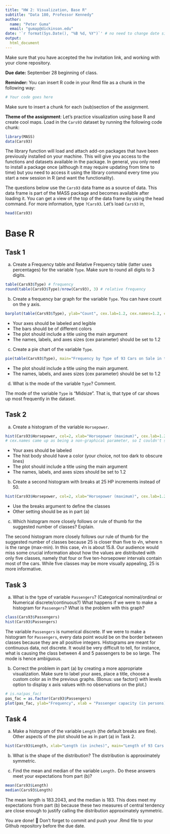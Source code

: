 ```yaml
---
title: "HW 2: Visualization, Base R"
subtitle: "Data 180, Professor Kennedy"
author: 
  name: "Peter Guma"
  email: "gumap@dickinson.edu"
date: '`r format(Sys.Date(), "%B %d, %Y")`' # no need to change date since this line grabs today's date
output: 
  html_document
---
```


Make sure that you have accepted the hw invitation link, and working with your clone repository.

**Due date:** September 28 beginning of class.

**Reminder:** You can insert R code in your Rmd file as a chunk in the following way:
```r
# Your code goes here
```
Make sure to insert a chunk for each (sub)section of the assignment.

**Theme of the assignment**: Let's practice visualization using base R and create cool maps. Load in the `Cars93` dataset by running the following code chunk:

```r
library(MASS)
data(Cars93)
```

The library function will load and attach add-on packages that have been previously installed on your machine. This will give you access to the functions and datasets available in the package. In general, you only need to install a package once (although it may require updating from time to time) but you need to access it using the library command every time you start a new session in R (and want the functionality). 

The questions below use the `Cars93` data frame as a source of data. This data frame is part of the MASS package and becomes available after loading it. You can get a view of the top of the data frame by using the head command. For more information, type `?Cars93`. Let's load `Cars93` in,
```r
head(Cars93)
```

# Base R
## Task 1
a) Create a Frequency table and Relative Frequency table (latter uses percentages) for the variable `Type`. Make sure to round all digits to 3 digits.
```r
table(Cars93$Type) # frequency
round(table(Cars93$Type)/nrow(Cars93), 3) # relative frequency
```
b) Create a frequency bar graph for the variable `Type`. You can have count on the y axis.
```r
barplot(table(Cars93$Type), ylab="Count", cex.lab=1.2, cex.names=1.2, cex.axis=1.2, col=c(2,3,4,5,6,7), xlab = "Type of Car", main="Frequency by Type of 93 Cars on Sale in the USA in 1993", space=1.8)
```

*	Your axes should be labeled and legible
*	The bars should be of different colors
*	The plot should include a title using the main argument
*	The names, labels, and axes sizes (cex parameter) should be set to 1.2

c) Create a pie chart of the variable `Type`.
```r
pie(table(Cars93$Type), main="Frequency by Type of 93 Cars on Sale in the USA in 1993", cex=1.2)
```

* The plot should include a title using the main argument.
*	The names, labels, and axes sizes (cex parameter) should be set to 1.2

d) What is the mode of the variable `Type`? Comment.

The mode of the variable `Type` is "Midsize". That is, that type of car shows up most frequently in the dataset.

## Task 2 
a) Create a histogram of the variable `Horsepower`.
```r
hist(Cars93$Horsepower, col=2, xlab="Horsepower (maximum)", cex.lab=1.2, cex.axis=1.2, main="Frequency by Horsepower of 93 Cars on Sale in the USA in 1993")
# cex.names came up as being a non-graphical parameter, so I couldn't specify it
```

*	Your axes should be labeled
*	The hist body should have a color (your choice, not too dark to obscure lines) 
*	The plot should include a title using the main argument
*	The names, labels, and axes sizes should be set to 1.2

b) Create a second histogram with breaks at 25 HP increments instead of 50.
```r
hist(Cars93$Horsepower, col=2, xlab="Horsepower (maximum)", cex.lab=1.2, cex.axis=1.2, main="Frequency by Horsepower of 93 Cars on Sale in the USA in 1993", breaks=25)
```

* Use the breaks argument to define the classes
* Other setting should be as in part (a)

c) Which histogram more closely follows or rule of thumb for the suggested number of classes? Explain.

The second histogram more closely follows our rule of thumb for the suggested number of classes because 25 is closer than five to √n, where n is the range (max-min). In this case, √n is about 15.8. Our audience would miss some crucial information about how the values are distributed with only five classes, namely that four or five ten-horsepower intervals contain most of the cars. While five classes may be more visually appealing, 25 is more informative.

## Task 3 
a) What is the type of variable `Passengers`? (Categorical nominal/ordinal or Numerical discrete/continuous?) What happens if we were to make a histogram for `Passengers`? What is the problem with this graph?
```r
class(Cars93$Passengers)
hist(Cars93$Passengers)
```
The variable `Passengers` is numerical discrete. If we were to make a histogram for `Passengers`, every data point would be on the border between classes because they are all positive integers. Histograms are meant for continuous data, not discrete. It would be very difficult to tell, for instance, what is causing the class between 4 and 5 passengers to be so large. The mode is hence ambiguous.

b) Correct the problem in part (a) by creating a more appropriate visualization. Make sure to label your axes, place a title, choose a custom color as in the previous graphs. (Bonus: use factor() with levels option to display x axis values with no observations on the plot.)
```r
# is.na(pas_fac)
pas_fac = as.factor(Cars93$Passengers)
plot(pas_fac, ylab="Frequency", xlab = "Passenger capacity (in persons)", main="Passenger Capacity of 93 Cars on Sale in the USA in 1993", col=15)
```

## Task 4 
a) Make a histogram of the variable `Length` (the default breaks are fine). Other aspects of the plot should be as in part (a) in Task 2.
```r
hist(Cars93$Length, xlab="Length (in inches)", main="Length of 93 Cars on Sale in the USA in 1993", cex.lab=1.2, cex.axis=1.2, col=4)
```

b) What is the shape of the distribution?
The distribution is approximately symmetric.

c) Find the mean and median of the variable `Length.` Do these answers meet your expectations from part (b)?
```r
mean(Cars93$Length)
median(Cars93$Length)
```
The mean length is 183.2043, and the median is 183. This does meet my expectations from part (b) because these two measures of central tendency are close enough to justify calling the distribution approximately symmetric.

You are done! 🏁 Don't forget to commit and push your .Rmd file to your Github repository before the due date.


